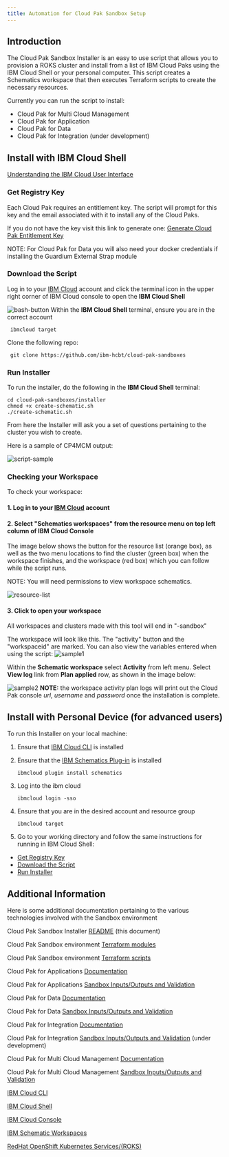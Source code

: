```yaml
---
title: Automation for Cloud Pak Sandbox Setup
---
```



<PageDescription>
</PageDescription>

## **Introduction**

The Cloud Pak Sandbox Installer is an easy to use script that allows you to provision a ROKS cluster and install from a list of IBM Cloud Paks using the IBM Cloud Shell or your personal computer. This script creates a Schematics workspace that then executes Terraform scripts to create the necessary resources.

Currently you can run the script to install:

- Cloud Pak for Multi Cloud Management
- Cloud Pak for Application
- Cloud Pak for Data
- Cloud Pak for Integration (under development)

## **Install with IBM Cloud Shell**

[Understanding the IBM Cloud User Interface](https://cloud.ibm.com/docs/overview?topic=overview-ui)

### Get Registry Key

Each Cloud Pak requires an entitlement key. The script will prompt for this key and the email associated with it to install any of the Cloud Paks.

If you do not have the key visit this link to generate one:
[Generate Cloud Pak Entitlement Key](https://myibm.ibm.com/products-services/containerlibrary)

NOTE: For Cloud Pak for Data you will also need your docker credentials if installing the Guardium External Strap module

### Download the Script

Log in to your [IBM Cloud](http://cloud.ibm.com) account and click the terminal icon in the upper right corner of IBM Cloud console to open the **IBM Cloud Shell** 

![bash-button](./images/bash-symbol.png)
Within the **IBM Cloud Shell** terminal, ensure you are in the correct account

     ibmcloud target
     
Clone the following repo:
 
     git clone https://github.com/ibm-hcbt/cloud-pak-sandboxes

### Run Installer

To run the installer, do the following in the **IBM Cloud Shell** terminal:

    cd cloud-pak-sandboxes/installer
    chmod +x create-schematic.sh
    ./create-schematic.sh

From here the Installer will ask you a set of questions pertaining to the cluster you wish to create. 

Here is a sample of CP4MCM output:

![script-sample](./images/sample-script.png)

### Checking your Workspace

To check your workspace:

#### 1. Log in to your [IBM Cloud](http://cloud.ibm.com) account
#### 2. Select "Schematics workspaces" from the resource menu on top left column of IBM Cloud Console

The image below shows the button for the resource list (orange box), as well as the two menu locations to find the cluster (green box) when the workspace finishes, and the workspace (red box) which you can follow while the script runs. 

NOTE: You will need permissions to view workspace schematics.

![resource-list](./images/resource-list.png)

#### 3. Click to open your workspace
All workspaces and clusters made with this tool will end in "-sandbox"

The workspace will look like this. The "activity" button and the "workspaceid" are marked. You can also view the variables entered when using the script:
![sample1](./images/activity-location.png)

Within the **Schematic workspace** select **Activity** from left menu. Select **View log** link from **Plan applied** row, as shown in the image below:

![sample2](./images/activity-log.png)
**NOTE:** the workspace activity plan logs will print out the Cloud Pak console *url*, *username* and *password* once the installation is complete.

## **Install with Personal Device (for advanced users)**

To run this Installer on your local machine:

1. Ensure that [IBM Cloud CLI](https://cloud.ibm.com/docs/cli?topic=cli-install-ibmcloud-cli) is installed
   
2. Ensure that the [IBM Schematics Plug-in](https://cloud.ibm.com/docs/schematics?topic=schematics-setup-cli) is installed
   
   `ibmcloud plugin install schematics`
3. Log into the ibm cloud 
   
   `ibmcloud login -sso`
4. Ensure that you are in the desired account and resource group 
   
   `ibmcloud target`

5. Go to your working directory and follow the same instructions for running in IBM Cloud Shell:

- [Get Registry Key](#get-registry-key)
- [Download the Script](#download-the-script)
- [Run Installer](#run-installer)

## Additional Information

Here is some additional documentation pertaining to the various technologies involved with the Sandbox environment

Cloud Pak Sandbox Installer [README](https://github.com/ibm-hcbt/cloud-pak-sandboxes/blob/master/installer/README.md) (this document)

Cloud Pak Sandbox environment [Terraform modules](https://github.com/ibm-hcbt/terraform-ibm-cloud-pak)

Cloud Pak Sandbox environment [Terraform scripts](https://github.com/ibm-hcbt/cloud-pak-sandboxes/blob/master/terraform)

Cloud Pak for Applications [Documentation](https://www.ibm.com/cloud/cloud-pak-for-applications) 

Cloud Pak for Applications [Sandbox Inputs/Outputs and Validation](https://github.com/ibm-hcbt/cloud-pak-sandboxes/blob/master/terraform/cp4app/README.md) 

Cloud Pak for Data [Documentation](https://www.ibm.com/products/cloud-pak-for-data) 

Cloud Pak for Data [Sandbox Inputs/Outputs and Validation](https://github.com/ibm-hcbt/cloud-pak-sandboxes/blob/master/terraform/cp4data/README.md) 

Cloud Pak for Integration [Documentation](https://www.ibm.com/cloud/cloud-pak-for-integration) 

Cloud Pak for Integration [Sandbox Inputs/Outputs and Validation](https://github.com/ibm-hcbt/cloud-pak-sandboxes/blob/master/terraform/cp4int/README.md) (under development)

Cloud Pak for Multi Cloud Management [Documentation](https://www.ibm.com/cloud/cloud-pak-for-management) 

Cloud Pak for Multi Cloud Management [Sandbox Inputs/Outputs and Validation](https://github.com/ibm-hcbt/cloud-pak-sandboxes/blob/master/terraform/cp4mcm/README.md) 

[IBM Cloud CLI](https://cloud.ibm.com/docs/cli?topic=cli-install-ibmcloud-cli)

[IBM Cloud Shell](https://www.ibm.com/cloud/cloud-shell)

[IBM Cloud Console](https://cloud.ibm.com/docs/overview?topic=overview-ui)

[IBM Schematic Workspaces](http://github.com)

[RedHat OpenShift Kubernetes Services/(ROKS)](https://developer.ibm.com/recipes/tutorials/planning-redhat-openshift-deployment-on-ibm-cloud/)

